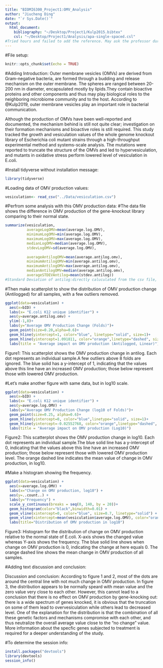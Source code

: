 ```yaml
---
title: "BIOMI6300_Project1:OMV_Analysis"
author: "Jiucheng Ding"
date: "`r Sys.Date()`"
output:
  html_document: 
    bibliography: "~/Desktop/Project1/Kulp2015.bibtex"
    csl: "~/Desktop/Project1/Analysis/apa-single-spaced.csl"
#Tried hours and failed to add the reference. May ask the professor during office hour or sometime else. 
---
```


#File setup:
```r
knitr::opts_chunk$set(echo = TRUE)
```



#Adding Introduction:
  Outer membrane vesicles (OMVs) are derived from Gram-negative bacteria, are formed through a budding and release mechanism on the outer membrane.  The spheres are ranged between 20-200 nm in diameter, encapsulated mostly by lipids.They contain bioactive proteins and other components and thus may play biological roles to the neighboring microbiome community and to the host. According to @Kulp2019, outer membrane vesicles play an important role in bacterial communication.

  Although the production of OMVs have been well-reported and documented, the mechanism behind is still not quite clear; investigation on their formation mechanisms and bioactive roles is still required. This study tracked the growth and vesiculation values of the whole genome knockout library of Escherichia coli mutant strains through a high-throughput experimental method and systems-scale analysis. The mutations were reported to truncate the structure of the OMVs and led to hypervesiculation, and mutants in oxidative stress perform lowered level of vesiculation in E.coli.
  
  
  
#Install tidyverse without installation message:
```r
library(tidyverse)
```

#Loading data of OMV production values:
```r
vesiculation<- read_csv("../Data/vesiculation.csv")
```
#Perfrom some analysis with this OMV production data:
#The data file shows the difference in OMV production of the gene-knockout library comparing to their normal state.
```r
summarize(vesiculation, 
          averageLogOMV=mean(average.log.OMV), 
          minimumLogOMV=min(average.log.OMV),
          maximumLogOMV=max(average.log.OMV),
          medianLogOMV=median(average.log.OMV),
          stdevLogOMV=sd(average.log.OMV),
          
          averageAntilogOMV=mean(average.antilog.omv),
          minimumAntilogOMV=min(average.antilog.omv),
          maximumAntilogOMV=max(average.antilog.omv),
          medianAntilogOMV=median(average.antilog.omv),
          averageSTDEVAntilog=mean(stdev.antilog))
#Standard Deviation of antilog:directly caluculated from the csv file, they have removed some outliers already.
```



#Then make scatterplot to show the distribution of OMV production change (Antilogged) for all samples, with a few outliers removed.
```r
ggplot(data=vesiculation) +
  aes(x=bID) + 
  labs(x= "E.coli K12 unique identifier") +
  aes(y=average.antilog.omv) +
  ylim(-1,8)+
  labs(y="Average OMV Production Change (Folds)")+
  geom_point(size=0.20,alpha=0.6)+
  geom_hline(yintercept=1, color="blue", linetype="solid", size=1)+
  geom_hline(yintercept=1.091811, color="orange",linetype="dashed", size=0.7)
  labs(title = "Average impact on OMV production (Antilogged, Linear)")
```
Figure1: This scatterplot shows the OMV production change in antilog. Each dot represents an individual sample.A few outliers above 8 folds are ignored. The blue solid has a y-intercept of 1, indicating that the values above this line have an increased OMV production; those below represent those with lowered OMV production.









#Let's make another figure with same data, but in log10 scale.
```r
ggplot(data=vesiculation) +
  aes(x=bID) + 
  labs(x= "E.coli K12 unique identifier") +
  aes(y=average.log.OMV) +
  labs(y="Average OMV Production Change (log10 of Folds)")+
  geom_point(size=0.25, alpha=0.6)+
  geom_hline(yintercept=0, color="blue",linetype="solid", size=1)+
  geom_hline(yintercept=-0.02552768, color="orange",linetype="dashed", size=0.7)+
  labs(title = "Average impact on OMV production (Log10)")
```
Figure2: This scatterplot shows the OMV production change in log10. Each dot represents an individual sample.The blue solid line has a y-intercept of 0, indicating that the values above this line have an increased OMV production; those below represent those with lowered OMV production level. The orange dashed line indicates the mean value of change in OMV production, in log10.






#Make a histogram showing the frequency.
```r
ggplot(data=vesiculation) +
  aes(x=average.log.OMV) +
  labs(x="Change on OMV production, log10") +
  aes(y=..count..) +
  labs(y="Frequency") +
  scale_y_continuous(breaks = seq(0, 140, by = 20))+
  geom_histogram(color="black",binwidth=0.01) +
  geom_vline(xintercept=0, color="blue", size=0.7, linetype="solid") +
  geom_vline(xintercept=mean(vesiculation$average.log.OMV), color="orange", size=0.7, linetype="dashed") +
  labs(title="Distribution of OMV production in log10")
```
Figure3: Histogram for the distribution of change on OMV production relative to the normal state of E.coli. X-axis shows the changed value whereas Y-axis shows the frequency. The blue solid line shows when change on OMV production is 0, indicating the change at here equals 0. The orange dashed line shows the mean change in OMV production of all samples.



#Adding text discussion and conclusion:

Discussion and conclusion:
  According to figure 1 and 2, most of the dots are around the central line with not much change in OMV production. In figure 3, the distribution appears to be normally speard with mean value and the zero value very close to each other. However, this cannot lead to a conclusion that there is no effect on OMV production by gene-knocking out: there is a wide spectrum of genes knocked, it is obvious that the truncation on some of them lead to overvesiculation while others lead to decreased level. One of the explanation for the distribution is that the combination of all these genetic factors and mechanisms compromise with each other, and thus neutralize the overall average value close to the "no change" value. More information about the specfic genes subjected to treatment is required for a deeper understanding of the study.




#To determine the session info:
```r
install.packages("devtools")
library(devtools)
session_info()
```

